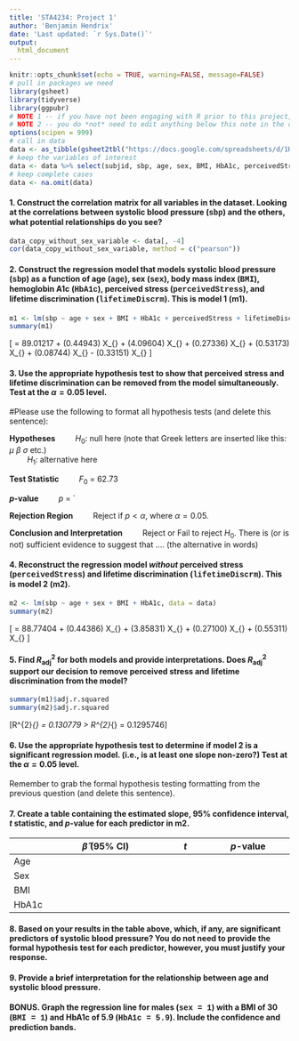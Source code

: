 ```yaml
---
title: 'STA4234: Project 1'
author: 'Benjamin Hendrix'
date: 'Last updated: `r Sys.Date()`'
output:
  html_document
---
```


```r
knitr::opts_chunk$set(echo = TRUE, warning=FALSE, message=FALSE)
# pull in packages we need
library(gsheet)
library(tidyverse)
library(ggpubr)
# NOTE 1 -- if you have not been engaging with R prior to this project, you may need to install packages.
# NOTE 2 -- you do *not* need to edit anything below this note in the code chunk. All of the data management has been done for you. Once you confirm that the data has pulled in properly, you are ready to begin the project.
options(scipen = 999)
# call in data
data <- as_tibble(gsheet2tbl("https://docs.google.com/spreadsheets/d/1H3TP-2SBMGleriJLESOe1cdCjtSj2F76bUh5iBqC8tI"))
# keep the variables of interest
data <- data %>% select(subjid, sbp, age, sex, BMI, HbA1c, perceivedStress, lifetimeDiscrm)
# keep complete cases
data <- na.omit(data)
```


#### 1. Construct the correlation matrix for all variables in the dataset. Looking at the correlations between systolic blood pressure (<span style="font-family:Courier;">sbp</span>) and the others, what potential relationships do you see?
```r
data_copy_without_sex_variable <- data[, -4]
cor(data_copy_without_sex_variable, method = c("pearson"))
```
#### 2. Construct the regression model that models systolic blood pressure (<span style="font-family:Courier;">sbp</span>) as a function of age (<span style="font-family:Courier;">age</span>), sex (<span style="font-family:Courier;">sex</span>), body mass index (<span style="font-family:Courier;">BMI</span>), hemoglobin A1c (<span style="font-family:Courier;">HbA1c</span>), perceived stress (<span style="font-family:Courier;">perceivedStress</span>), and lifetime discrimination (<span style="font-family:Courier;">lifetimeDiscrm</span>). This is model 1 (m1).
```r
m1 <- lm(sbp ~ age + sex + BMI + HbA1c + perceivedStress + lifetimeDiscrm, data = data)
summary(m1)
```
\[ \hat{Y} = 89.01217 + (0.44943) X_{\text{age}} + (4.09604) X_{\text{sex}} + (0.27336) X_{\text{BMI}} + (0.53173) X_{\text{HbA1c}} + (0.08744) X_{\text{stress}} - (0.33151) X_{\text{discrimination}} \]

#### 3. Use the appropriate hypothesis test to show that perceived stress and lifetime discrimination can be removed from the model simultaneously. Test at the $\alpha=0.05$ level. 

#Please use the following to format all hypothesis tests (and delete this sentence):

**Hypotheses**
&emsp;&emsp; $H_0:$ null here (note that Greek letters are inserted like this: $\mu$ $\beta$ $\sigma$ etc.) <br>
&emsp;&emsp; $H_1:$  alternative here

**Test Statistic**
&emsp;&emsp; $F_0$ = 62.73

***p*-value**
&emsp;&emsp; $p$ = `

**Rejection Region**
&emsp;&emsp; Reject if $p < \alpha$, where $\alpha=0.05$.

**Conclusion and Interpretation**
&emsp;&emsp; Reject or Fail to reject $H_0$. There is (or is not) sufficient evidence to suggest that .... (the alternative in words)

#### 4. Reconstruct the regression model *without* perceived stress (<span style="font-family:Courier;">perceivedStress</span>) and lifetime discrimination (<span style="font-family:Courier;">lifetimeDiscrm</span>). This is model 2 (m2).
```r
m2 <- lm(sbp ~ age + sex + BMI + HbA1c, data = data)
summary(m2)
```

\[ \hat{Y} = 88.77404 + (0.44386) X_{\text{age}} + (3.85831) X_{\text{sex}} + (0.27100) X_{\text{BMI}} + (0.55311) X_{\text{HbA1c}} \]

#### 5. Find $R^2_{\text{adj}}$ for both models and provide interpretations. Does $R^2_{\text{adj}}$ support our decision to remove perceived stress and lifetime discrimination from the model?
```r
summary(m1)$adj.r.squared
summary(m2)$adj.r.squared
```
\[R^{2}_{\text{adj,m1}} = 0.130779  > R^{2}_{\text{adj,m2}} = 0.1295746\]

#### 6. Use the appropriate hypothesis test to determine if model 2 is a significant regression model. (i.e., is at least one slope non-zero?)  Test at the $\alpha=0.05$ level.
Remember to grab the formal hypothesis testing formatting from the previous question (and delete this sentence).

#### 7. Create a table containing the estimated slope, 95% confidence interval, $t$ statistic, and $p$-value for each predictor in m2.
|       | **$\hat{\beta}$ (95% CI)** | **$t$** | **$p$-value** |
|-------|---------------------------------------------|-----------------|--------------------------------|
| Age   |      |      |       |
| Sex   |      |      |       |
| BMI   |      |      |       |
| HbA1c |      |      |       |

#### 8. Based on your results in the table above, which, if any, are significant predictors of systolic blood pressure? You do not need to provide the formal hypothesis test for each predictor, however, you must justify your response.

#### 9. Provide a brief interpretation for the relationship between age and systolic blood pressure.

#### BONUS. Graph the regression line for males (<span style="font-family:Courier;">sex = 1</span>) with a BMI of 30 (<span style="font-family:Courier;">BMI = 1</span>) and HbA1c of 5.9 (<span style="font-family:Courier;">HbA1c = 5.9</span>). Include the confidence and prediction bands.